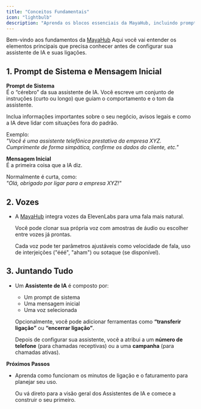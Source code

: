 ```yaml
---
title: "Conceitos Fundamentais"
icon: "lightbulb"
description: "Aprenda os blocos essenciais da MayaHub, incluindo prompts de sistema, vozes e assistentes de IA"
---
```


Bem-vindo aos fundamentos da [MayaHub](http://mayahub.online) Aqui você vai entender os elementos principais que precisa conhecer antes de configurar sua assistente de IA e suas ligações.

## 1. Prompt de Sistema e Mensagem Inicial

**Prompt de Sistema**\
É o “cérebro” da sua assistente de IA. Você escreve um conjunto de instruções (curto ou longo) que guiam o comportamento e o tom da assistente.

Inclua informações importantes sobre o seu negócio, avisos legais e como a IA deve lidar com situações fora do padrão.

Exemplo:\
_"Você é uma assistente telefônica prestativa da empresa XYZ. Cumprimente de forma simpática, confirme os dados do cliente, etc."_

**Mensagem Inicial**\
É a primeira coisa que a IA diz.

Normalmente é curta, como:\
_"Olá, obrigado por ligar para a empresa XYZ\!"_

## 2. Vozes

- A [MayaHub](http://mayahub.online) integra vozes da ElevenLabs para uma fala mais natural.

  Você pode clonar sua própria voz com amostras de áudio ou escolher entre vozes já prontas.

  Cada voz pode ter parâmetros ajustáveis como velocidade de fala, uso de interjeições ("ééé", "aham") ou sotaque (se disponível).

## 3. Juntando Tudo

- Um **Assistente de IA** é composto por:
  - Um prompt de sistema
  - Uma mensagem inicial
  - Uma voz selecionada

  Opcionalmente, você pode adicionar ferramentas como **“transferir ligação”** ou **“encerrar ligação”**.

  Depois de configurar sua assistente, você a atribui a um **número de telefone** (para chamadas receptivas) ou a uma **campanha** (para chamadas ativas).

**Próximos Passos**

- Aprenda como funcionam os minutos de ligação e o faturamento para planejar seu uso.

  Ou vá direto para a visão geral dos Assistentes de IA e comece a construir o seu primeiro.